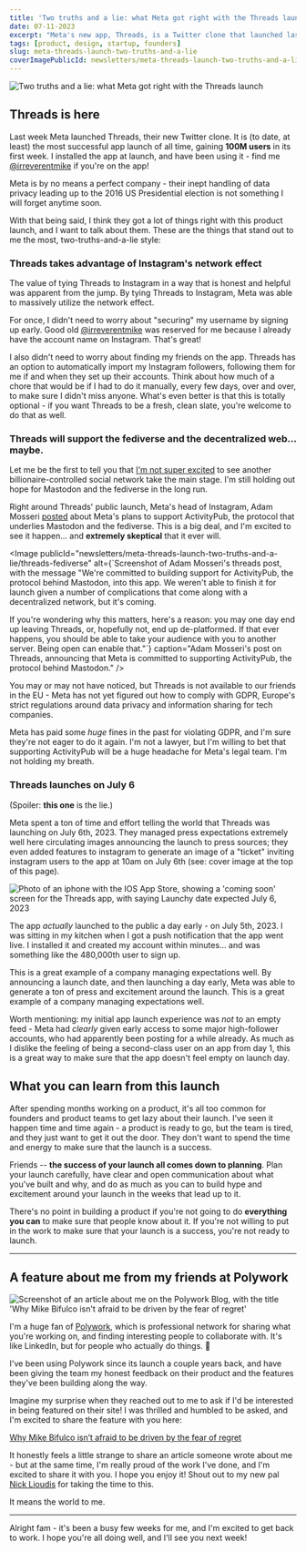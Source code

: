 ```yaml
---
title: 'Two truths and a lie: what Meta got right with the Threads launch'
date: 07-11-2023
excerpt: "Meta's new app, Threads, is a Twitter clone that launched last week. It's not perfect, but it's a great example of a product launch that went extremely well."
tags: [product, design, startup, founders]
slug: meta-threads-launch-two-truths-and-a-lie
coverImagePublicId: newsletters/meta-threads-launch-two-truths-and-a-lie/cover
---
```


<Image
  publicId="newsletters/meta-threads-launch-two-truths-and-a-lie/cover"
  alt="Two truths and a lie: what Meta got right with the Threads launch"
/>

## Threads is here

Last week Meta launched Threads, their new Twitter clone. It is (to date, at least) the most successful app launch of all time, gaining **100M users** in its first week. I installed the app at launch, and have been using it - find me [@irreverentmike](https://www.threads.net/@irreverentmike) if you're on the app!

Meta is by no means a perfect company - their inept handling of data privacy leading up to the 2016 US Presidential election is not something I will forget anytime soon.

With that being said, I think they got a lot of things right with this product launch, and I want to talk about them. These are the things that stand out to me the most, two-truths-and-a-lie style:

### Threads takes advantage of Instagram's network effect

The value of tying Threads to Instagram in a way that is honest and helpful was apparent from the jump. By tying Threads to Instagram, Meta was able to massively utilize the network effect.

For once, I didn't need to worry about "securing" my username by signing up early. Good old [@irreverentmike](https://www.threads.net/@irreverentmike) was reserved for me because I already have the account name on Instagram. That's great!

I also didn't need to worry about finding my friends on the app. Threads has an option to automatically import my Instagram followers, following them for me if and when they set up their accounts. Think about how much of a chore that would be if I had to do it manually, every few days, over and over, to make sure I didn't miss anyone. What's even better is that this is totally optional - if you want Threads to be a fresh, clean slate, you're welcome to do that as well.

### Threads will support the fediverse and the decentralized web... maybe.

Let me be the first to tell you that [I'm not super excited](https://mikebifulco.com/posts/twitter-and-the-perils-of-obedience) to see another billionaire-controlled social network take the main stage. I'm still holding out hope for Mastodon and the fediverse in the long run.

Right around Threads' public launch, Meta's head of Instagram, Adam Mosseri [posted](https://www.threads.net/t/CuVeIfMpFVq) about Meta's plans to support ActivityPub, the protocol that underlies Mastodon and the fediverse. This is a big deal, and I'm excited to see it happen... and **extremely skeptical** that it ever will.

<Image
  publicId="newsletters/meta-threads-launch-two-truths-and-a-lie/threads-fediverse"
  alt={`Screenshot of Adam Mosseri's threads post, with the message "We're committed to building support for ActivityPub, the protocol behind Mastodon, into this app. We weren't able to finish it for launch given a number of complications that come along with a decentralized network, but it's coming.

If you're wondering why this matters, here's a reason: you may one day end up leaving Threads, or, hopefully not, end up de-platformed. If that ever happens, you should be able to take your audience with you to another server. Being open can enable that."`}
caption="Adam Mosseri's post on Threads, announcing that Meta is committed to supporting ActivityPub, the protocol behind Mastodon."
/>

You may or may not have noticed, but Threads is not available to our friends in the EU - Meta has not yet figured out how to comply with GDPR, Europe's strict regulations around data privacy and information sharing for tech companies.

Meta has paid some _huge_ fines in the past for violating GDPR, and I'm sure they're not eager to do it again. I'm not a lawyer, but I'm willing to bet that supporting ActivityPub will be a huge headache for Meta's legal team. I'm not holding my breath.

### Threads launches on July 6

(Spoiler: **this one** is the lie.)

Meta spent a ton of time and effort telling the world that Threads was launching on July 6th, 2023. They managed press expectations extremely well here circulating images announcing the launch to press sources; they even added features to instagram to generate an image of a "ticket" inviting instagram users to the app at 10am on July 6th (see: cover image at the top of this page).

<Image
  publicId="newsletters/meta-threads-launch-two-truths-and-a-lie/threads-launch-teaser"
  alt="Photo of an iphone with the IOS App Store, showing a 'coming soon' screen for the Threads app, with saying Launchy date expected July 6, 2023"
  caption="This is an image shared as part of Meta's press blitz, announcing their July 6th launch date."
/>

The app _actually_ launched to the public a day early - on July 5th, 2023. I was sitting in my kitchen when I got a push notification that the app went live. I installed it and created my account within minutes... and was something like the 480,000th user to sign up.

This is a great example of a company managing expectations well. By announcing a launch date, and then launching a day early, Meta was able to generate a ton of press and excitement around the launch. This is a great example of a company managing expectations well.

Worth mentioning: my initial app launch experience was _not_ to an empty feed - Meta had _clearly_ given early access to some major high-follower accounts, who had apparently been posting for a while already. As much as I dislike the feeling of being a second-class user on an app from day 1, this is a great way to make sure that the app doesn't feel empty on launch day.

## What you can learn from this launch

After spending months working on a product, it's all too common for founders and product teams to get lazy about their launch. I've seen it happen time and time again - a product is ready to go, but the team is tired, and they just want to get it out the door. They don't want to spend the time and energy to make sure that the launch is a success.

Friends -- **the success of your launch all comes down to planning**. Plan your launch carefully, have clear and open communication about what you've built and why, and do as much as you can to build hype and excitement around your launch in the weeks that lead up to it.

There's no point in building a product if you're not going to do **everything you can** to make sure that people know about it. If you're not willing to put in the work to make sure that your launch is a success, you're not ready to launch.

---

## A feature about me from my friends at Polywork

<Image
  publicId="newsletters/meta-threads-launch-two-truths-and-a-lie/polywork-article"
  alt="Screenshot of an article about me on the Polywork Blog, with the title 'Why Mike Bifulco isn't afraid to be driven by the fear of regret'"
/>

I'm a huge fan of [Polywork](https://www.polywork.com/), which is professional network for sharing what you're working on, and finding interesting people to collaborate with. It's like LinkedIn, but for people who actually do things. 😬

I've been using Polywork since its launch a couple years back, and have been giving the team my honest feedback on their product and the features they've been building along the way.

Imagine my surprise when they reached out to me to ask if I'd be interested in being featured on their site! I was thrilled and humbled to be asked, and I'm excited to share the feature with you here:

[Why Mike Bifulco isn’t afraid to be driven by the fear of regret](https://blog.polywork.com/mike-bifulco-interview/)

It honestly feels a little strange to share an article someone wrote about me - but at the same time, I'm really proud of the work I've done, and I'm excited to share it with you. I hope you enjoy it! Shout out to my new pal [Nick Lioudis](https://www.polywork.com/nick_lioudis) for taking the time to this.

It means the world to me.

---

Alright fam - it's been a busy few weeks for me, and I'm excited to get back to work. I hope you're all doing well, and I'll see you next week!
